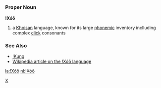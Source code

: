 =={{en}}==
[[Category:English language|X]]
===Proper Noun===
'''!Xóõ'''

#a [[Khoisan]] language, known for its large [[phonemic]] inventory inclluding complex [[click]] consonants
===See Also===
*[[!Kung]]
*[[w:!Xóõ language|Wikipedia article on the !Xóõ language]]

[[la:ǃXóõ]]
[[nl:!Xóõ]]